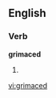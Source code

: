 ==English==

===Verb===
'''grimaced'''

# {{past of|[[grimace]]}}

{{anagrams:en/acdegimr}}
[[vi:grimaced]]